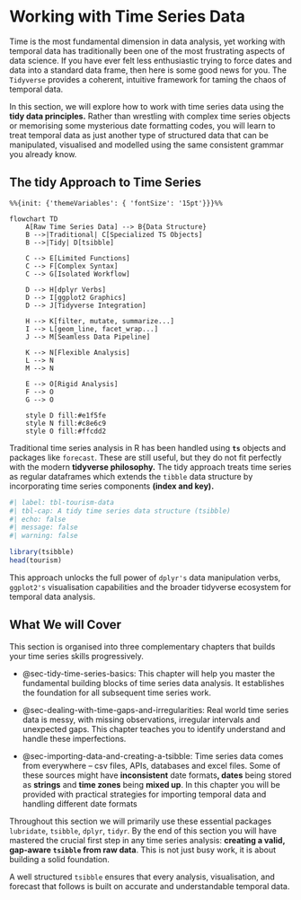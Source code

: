# Working with Time Series Data

Time is the most fundamental dimension in data analysis, yet working with temporal data has traditionally been one of the most frustrating aspects of data science. If you have ever felt less enthusiastic trying to force dates and data into a standard data frame, then here is some good news for you. The `Tidyverse` provides a coherent, intuitive framework for taming the chaos of temporal data.

In this section, we will explore how to work with time series data using the **tidy data principles.** Rather than wrestling with complex time series objects or memorising some mysterious date formatting codes, you will learn to treat temporal data as just another type of structured data that can be manipulated, visualised and modelled using the same consistent grammar you already know.

## The tidy Approach to Time Series

```mermaid
%%{init: {'themeVariables': { 'fontSize': '15pt'}}}%%

flowchart TD
    A[Raw Time Series Data] --> B{Data Structure}
    B -->|Traditional| C[Specialized TS Objects]
    B -->|Tidy| D[tsibble]
    
    C --> E[Limited Functions]
    C --> F[Complex Syntax]
    C --> G[Isolated Workflow]
    
    D --> H[dplyr Verbs]
    D --> I[ggplot2 Graphics]
    D --> J[Tidyverse Integration]
    
    H --> K[filter, mutate, summarize...]
    I --> L[geom_line, facet_wrap...]
    J --> M[Seamless Data Pipeline]
    
    K --> N[Flexible Analysis]
    L --> N
    M --> N
    
    E --> O[Rigid Analysis]
    F --> O
    G --> O
    
    style D fill:#e1f5fe
    style N fill:#c8e6c9
    style O fill:#ffcdd2
```

Traditional time series analysis in R has been handled using **`ts`** objects and packages like `forecast`. These are still useful, but they do not fit perfectly with the modern **tidyverse philosophy.** The tidy approach treats time series as regular dataframes which extends the `tibble` data structure by incorporating time series components **(index and key).**

```r
#| label: tbl-tourism-data
#| tbl-cap: A tidy time series data structure (tsibble)
#| echo: false
#| message: false
#| warning: false

library(tsibble)
head(tourism)
```

This approach unlocks the full power of `dplyr's` data manipulation verbs, `ggplot2's` visualisation capabilities and the broader tidyverse ecosystem for temporal data analysis.

## What We will Cover

This section is organised into three complementary chapters that builds your time series skills progressively.

-   @sec-tidy-time-series-basics: This chapter will help you master the fundamental building blocks of time series data analysis. It establishes the foundation for all subsequent time series work.

-   @sec-dealing-with-time-gaps-and-irregularities: Real world time series data is messy, with missing observations, irregular intervals and unexpected gaps. This chapter teaches you to identify understand and handle these imperfections.

-   @sec-importing-data-and-creating-a-tsibble: Time series data comes from everywhere – csv files, APIs, databases and excel files. Some of these sources might have **inconsistent** date formats**, dates** being stored as **strings** and **time zones** being **mixed up**. In this chapter you will be provided with practical strategies for importing temporal data and handling different date formats

Throughout this section we will primarily use these essential packages `lubridate`, `tsibble`, `dplyr`, `tidyr`. By the end of this section you will have mastered the crucial first step in any time series analysis: **creating a valid, gap-aware `tsibble` from raw data**. This is not just busy work, it is about building a solid foundation.

A well structured `tsibble` ensures that every analysis, visualisation, and forecast that follows is built on accurate and understandable temporal data.
